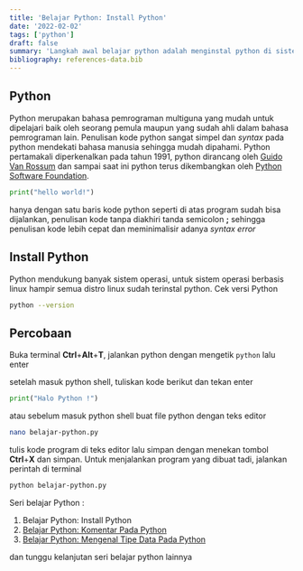 ```yaml
---
title: 'Belajar Python: Install Python'
date: '2022-02-02'
tags: ['python']
draft: false
summary: 'Langkah awal belajar python adalah menginstal python di sistem operasi komputer kita'
bibliography: references-data.bib
---
```


## Python

Python merupakan bahasa pemrograman multiguna yang mudah untuk dipelajari baik oleh seorang pemula
maupun yang sudah ahli dalam bahasa pemrograman lain. Penulisan kode python sangat simpel dan _syntax_ pada
python mendekati bahasa manusia sehingga mudah dipahami.
Python pertamakali diperkenalkan pada tahun 1991, python dirancang oleh [Guido Van Rossum](https://id.wikipedia.org/wiki/Guido_van_Rossum)
dan sampai saat ini python terus dikembangkan oleh [Python Software Foundation](https://python.org/psf/).

```python
print("hello world!")
```

hanya dengan satu baris kode python seperti di atas program sudah bisa dijalankan, penulisan kode
tanpa diakhiri tanda semicolon **;** sehingga penulisan kode lebih cepat dan meminimalisir adanya _syntax error_

## Install Python

Python mendukung banyak sistem operasi, untuk sistem operasi berbasis linux hampir semua distro linux sudah terinstal python.
Cek versi Python

```bash
python --version
```

## Percobaan

Buka terminal **Ctrl**+**Alt**+**T**, jalankan python dengan mengetik `python` lalu enter

setelah masuk python shell, tuliskan kode berikut dan tekan enter

```python
print("Halo Python !")
```

atau sebelum masuk python shell buat file python dengan teks editor

```bash
nano belajar-python.py
```

tulis kode program di teks editor lalu simpan dengan menekan tombol **Ctrl**+**X** dan simpan.
Untuk menjalankan program yang dibuat tadi, jalankan perintah di terminal

```bash
python belajar-python.py
```

Seri belajar Python :

1. Belajar Python: Install Python
2. [Belajar Python: Komentar Pada Python](https://brynwibowo.vercel.app/blog/python/komentar-pada-python)
3. [Belajar Python: Mengenal Tipe Data Pada Python](https://brynwibowo.vercel.app/blog/python/mengenal-tipe-data-python)

dan tunggu kelanjutan seri belajar python lainnya
